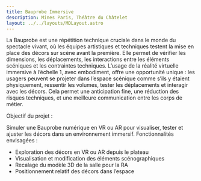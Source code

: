 ```yaml
---
title: Bauprobe Immersive
description: Mines Paris, Théâtre du Châtelet
layout: ../../layouts/MDLayout.astro
---
```


La Bauprobe est une répétition technique cruciale dans le monde du spectacle vivant, où les équipes artistiques et techniques testent la mise en place des décors sur scène avant la première. Elle permet de vérifier les dimensions, les déplacements, les interactions entre les éléments scéniques et les contraintes techniques.
L’usage de la réalité virtuelle immersive à l’échelle 1, avec embodiment, offre une opportunité unique : les usagers peuvent se projeter dans l’espace scénique comme s’ils y étaient physiquement, ressentir les volumes, tester les déplacements et interagir avec les décors. Cela permet une anticipation fine, une réduction des risques techniques, et une meilleure communication entre les corps de métier.

Objectif du projet :

Simuler une Bauprobe numérique en VR ou AR pour visualiser, tester et ajuster les décors dans un environnement immersif.
Fonctionnalités envisagées :

- Exploration des décors en VR ou AR depuis le plateau
- Visualisation et modification des éléments scénographiques
- Recalage du modèle 3D de la salle pour la RA
- Positionnement relatif des décors dans l’espace
